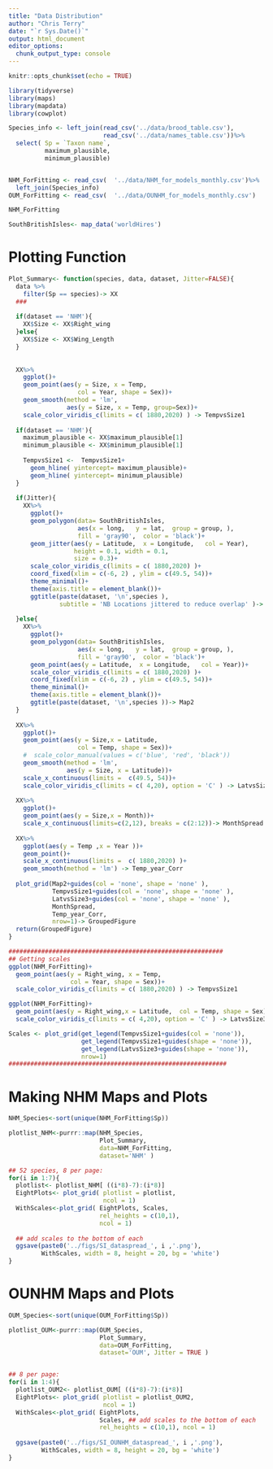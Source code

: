 ```yaml
---
title: "Data Distribution"
author: "Chris Terry"
date: "`r Sys.Date()`"
output: html_document
editor_options: 
  chunk_output_type: console
---
```


```r
knitr::opts_chunk$set(echo = TRUE)
```



```R
library(tidyverse)
library(maps)
library(mapdata)    
library(cowplot)

Species_info <- left_join(read_csv('../data/brood_table.csv'),
                          read_csv('../data/names_table.csv'))%>%
  select( Sp = `Taxon name`,
          maximum_plausible,
          minimum_plausible)


NHM_ForFitting <- read_csv(  '../data/NHM_for_models_monthly.csv')%>%
  left_join(Species_info)
OUM_ForFitting <- read_csv(  '../data/OUNHM_for_models_monthly.csv')

NHM_ForFitting

SouthBritishIsles<- map_data('worldHires') 

```

# Plotting Function

```r
Plot_Summary<- function(species, data, dataset, Jitter=FALSE){
  data %>%
    filter(Sp == species)-> XX 
  ### 
  
  if(dataset == 'NHM'){
    XX$Size <- XX$Right_wing
  }else{
    XX$Size <- XX$Wing_Length 
  }
  
  
  XX%>%
    ggplot()+
    geom_point(aes(y = Size, x = Temp, 
                   col = Year, shape = Sex))+
    geom_smooth(method = 'lm', 
                aes(y = Size, x = Temp, group=Sex))+
    scale_color_viridis_c(limits = c( 1880,2020) ) -> TempvsSize1
  
  if(dataset == 'NHM'){
    maximum_plausible <- XX$maximum_plausible[1]
    minimum_plausible <- XX$minimum_plausible[1]
    
    TempvsSize1 <-  TempvsSize1+
      geom_hline( yintercept= maximum_plausible)+
      geom_hline( yintercept= minimum_plausible)
  }
  
  if(Jitter){
    XX%>%
      ggplot()+
      geom_polygon(data= SouthBritishIsles,
                   aes(x = long,   y = lat,  group = group, ),
                   fill = 'gray90',  color = 'black')+
      geom_jitter(aes(y = Latitude,  x = Longitude,   col = Year),
                  height = 0.1, width = 0.1, 
                  size = 0.3)+
      scale_color_viridis_c(limits = c( 1880,2020) )+
      coord_fixed(xlim = c(-6, 2) , ylim = c(49.5, 54))+
      theme_minimal()+
      theme(axis.title = element_blank())+
      ggtitle(paste(dataset, '\n',species ),
              subtitle = 'NB Locations jittered to reduce overlap' )-> Map2
    
  }else{
    XX%>%
      ggplot()+
      geom_polygon(data= SouthBritishIsles,
                   aes(x = long,   y = lat,  group = group, ),
                   fill = 'gray90',  color = 'black')+
      geom_point(aes(y = Latitude,  x = Longitude,   col = Year))+
      scale_color_viridis_c(limits = c( 1880,2020) )+
      coord_fixed(xlim = c(-6, 2) , ylim = c(49.5, 54))+
      theme_minimal()+
      theme(axis.title = element_blank())+
      ggtitle(paste(dataset, '\n',species ))-> Map2
  }
  
  XX%>%
    ggplot()+
    geom_point(aes(y = Size,x = Latitude, 
                   col = Temp, shape = Sex))+
    #  scale_color_manual(values = c('blue', 'red', 'black')) 
    geom_smooth(method = 'lm', 
                aes(y = Size, x = Latitude))+
    scale_x_continuous(limits =  c(49.5, 54))+
    scale_color_viridis_c(limits = c( 4,20), option = 'C' ) -> LatvsSize3
  
  XX%>%
    ggplot()+
    geom_point(aes(y = Size,x = Month))+
    scale_x_continuous(limits=c(2,12), breaks = c(2:12))-> MonthSpread
  
  XX%>%
    ggplot(aes(y = Temp ,x = Year ))+
    geom_point()+
    scale_x_continuous(limits =  c( 1880,2020) )+
    geom_smooth(method = 'lm') -> Temp_year_Corr
  
  plot_grid(Map2+guides(col = 'none', shape = 'none' ),
            TempvsSize1+guides(col = 'none', shape = 'none' ),
            LatvsSize3+guides(col = 'none', shape = 'none' ),
            MonthSpread, 
            Temp_year_Corr,
            nrow=1)-> GroupedFigure
  return(GroupedFigure)
}

###########################################################
## Getting scales
ggplot(NHM_ForFitting)+
  geom_point(aes(y = Right_wing, x = Temp, 
                 col = Year, shape = Sex))+
  scale_color_viridis_c(limits = c( 1880,2020) ) -> TempvsSize1

ggplot(NHM_ForFitting)+
  geom_point(aes(y = Right_wing,x = Latitude,  col = Temp, shape = Sex))+
  scale_color_viridis_c(limits = c( 4,20), option = 'C' ) -> LatvsSize3

Scales <- plot_grid(get_legend(TempvsSize1+guides(col = 'none')),
                    get_legend(TempvsSize1+guides(shape = 'none')),
                    get_legend(LatvsSize3+guides(shape = 'none')),
                    nrow=1)
############################################################
```

# Making NHM Maps and Plots

```r

NHM_Species<-sort(unique(NHM_ForFitting$Sp))

plotlist_NHM<-purrr::map(NHM_Species,
                         Plot_Summary,
                         data=NHM_ForFitting, 
                         dataset='NHM' )

## 52 species, 8 per page:
for(i in 1:7){
  plotlist<- plotlist_NHM[ ((i*8)-7):(i*8)]
  EightPlots<- plot_grid( plotlist = plotlist,
                          ncol = 1)
  WithScales<-plot_grid( EightPlots, Scales,
                         rel_heights = c(10,1),
                         ncol = 1)
  
  ## add scales to the bottom of each
  ggsave(paste0('../figs/SI_dataspread_', i ,'.png'), 
         WithScales, width = 8, height = 20, bg = 'white')
}


```


# OUNHM Maps and Plots

```r
OUM_Species<-sort(unique(OUM_ForFitting$Sp))

plotlist_OUM<-purrr::map(OUM_Species,
                         Plot_Summary,
                         data=OUM_ForFitting, 
                         dataset='OUM', Jitter = TRUE )


## 8 per page:
for(i in 1:4){
  plotlist_OUM2<- plotlist_OUM[ ((i*8)-7):(i*8)]
  EightPlots<- plot_grid( plotlist = plotlist_OUM2,
                          ncol = 1)
  WithScales<-plot_grid( EightPlots,
                         Scales, ## add scales to the bottom of each
                         rel_heights = c(10,1), ncol = 1)
  
  ggsave(paste0('../figs/SI_OUNHM_dataspread_', i ,'.png'), 
         WithScales, width = 8, height = 20, bg = 'white')
}

```
